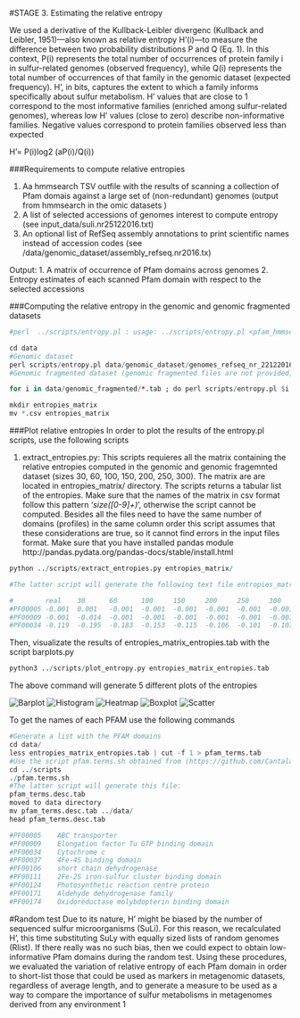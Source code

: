 

#STAGE 3. Estimating the relative entropy 

We used a derivative of the Kullback-Leibler divergenc (Kullback and Leibler, 1951)—also known as relative entropy H’(i)—to measure the difference between two probability distributions P and Q (Eq. 1). In this context, P(i) represents the total number of occurrences of protein family i in sulfur-related genomes (observed frequency), while Q(i) represents the total number of occurrences of that family in the genomic dataset (expected frequency). H’, in bits, captures the extent to which a family informs specifically about sulfur metabolism. H’ values that are close to 1 correspond to the most informative families (enriched among sulfur-related genomes), whereas low H’ values (close to zero) describe non-informative families. Negative values correspond to protein families observed less than expected

H'= P(i)log2 (aP(i)/Q(i))


###Requirements to compute relative entropies


 1. Aa hmmsearch TSV outfile with the results of scanning a collection of Pfam domais against
 a large set of (non-redundant) genomes (output from hmmsearch in the omic datasets )
 2. A list of selected accessions of genomes interest to compute entropy (see input_data/suli.nr25122016.txt)
 3. An optional list of RefSeq assembly annotations to print scientific names instead of accession codes (see /data/genomic_dataset/assembly_refseq.nr2016.tx)

 Output:
 1. A matrix of occurrence of Pfam domains across genomes
 2. Entropy estimates of each scanned Pfam domain with respect to the selected accessions

###Computing the relative entropy in the genomic and genomic fragmented datasets 
```r

#perl  ../scripts/entropy.pl : usage: ../scripts/entropy.pl <pfam_hmmsearch.tab> <accession list (ie Suli)> <RefSeq list, optional>

cd data
#Genomic dataset 
perl scripts/entropy.pl data/genomic_dataset/genomes_refseq_nr_22122016.1.faa.out.hmmsearch.tab input_data/suli.nr25122016.txt data/genomic_dataset/assembly_refseq.nr2016.txt  > GENOMES_NCBI_nr_28122016_size0_cover0.faa.pf.tab.csv
#Genomic fragmented dataset (genomic fragmented files are not provided, make sure you read Stage1.Rmd 

for i in data/genomic_fragmented/*.tab ; do perl scripts/entropy.pl $i input_data/suli.nr25122016.txt data/genomic_dataset/assembly_refseq.nr2016.txt > $i.csv 

mkdir entropies_matrix
mv *.csv entropies_matrix

```
###Plot relative entropies
In order to plot the results of the entropy.pl scripts, use the following scripts 

1. extract_entropies.py: This scripts requieres all the matrix containing the relative entropies computed in the genomic and genomic fragemnted dataset (sizes 30, 60, 100, 150, 200, 250, 300). The matrix are  are located in entropies_matrix/ directory. The scripts  returns a tabular list of the entropies. Make sure that the names of the matrix in csv format follow this pattern '_size([0-9]+)_', otherwise the script cannot be computed. Besides all the files need to have the same number of domains (profiles) in the same column order this script assumes that these considerations are true, so it cannot find errors in the input files format. Make sure that you have installed pandas module  http://pandas.pydata.org/pandas-docs/stable/install.html



```r
python ../scripts/extract_entropies.py entropies_matrix/

#The latter script will generate the following text file entropies_matrix__entropies.tab

#        real    30      60      100     150     200     250     300
#PF00005 -0.001  0.001   -0.001  -0.001  -0.001  -0.001  -0.001  -0.001
#PF00009 -0.001  -0.014  -0.001  -0.001  -0.001  -0.001  -0.001  -0.001
#PF00034 -0.119  -0.195  -0.183  -0.153  -0.115  -0.106  -0.101  -0.107
```


Then, visualizate the results of entropies_matrix_entropies.tab with  the script barplots.py

```r


python3 ../scripts/plot_entropy.py entropies_matrix_entropies.tab

```
The above command will generate 5 different plots of the entropies 



![Barplot](data/entropies_matrix_entropies.tab_bar.png )
![Histogram](data/entropies_matrix_entropies.tab_entropy_hist.png )
![Heatmap](data/entropies_matrix_entropies.tab_hmap.png )
![Boxplot](data/entropies_matrix_entropies.tab_prof_box.png )
![Scatter](data/entropies_matrix_entropies.tab_scatter.png )


To get the names of each PFAM  use the following commands 


 ```r
#Generate a list with the PFAM domains 
cd data/
less entropies_matrix_entropies.tab | cut -f 1 > pfam_terms.tab
#Use the script pfam.terms.sh obtained from (https://github.com/Cantalapiedra/pfam_terms)
cd ../scripts
./pfam.terms.sh 
#The latter script will generate this file:
pfam_terms.desc.tab
moved to data directory 
mv pfam_terms.desc.tab ../data/
head pfam_terms.desc.tab 

#PF00005	ABC transporter
#PF00009	Elongation factor Tu GTP binding domain
#PF00034	Cytochrome c
#PF00037	4Fe-4S binding domain
#PF00106	short chain dehydrogenase
#PF00111	2Fe-2S iron-sulfur cluster binding domain
#PF00124	Photosynthetic reaction centre protein
#PF00171	Aldehyde dehydrogenase family
#PF00174	Oxidoreductase molybdopterin binding domain
 ```

#Random test 
Due to its nature, H’ might be biased by the number of sequenced sulfur microorganisms (SuLi). For this reason, we recalculated H’, this time substituting SuLy with equally sized lists of random genomes (Rlist). If there really was no such bias, then we could expect to obtain low-informative Pfam domains during the random test. 
	Using these procedures, we evaluated the variation of relative entropy of each Pfam domain in order to short-list those that could be used as markers in metagenomic datasets, regardless of average length, and to generate a measure to be used as a way to compare the importance of sulfur metabolisms in metagenomes derived from any environment
1
